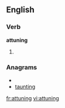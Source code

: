
==English==

===Verb===
'''attuning'''

# {{present participle of|[[attune]]}}

===Anagrams===
* {{alphagram|aginnttu}}
* [[taunting#English|taunting]]


[[fr:attuning]]
[[vi:attuning]]